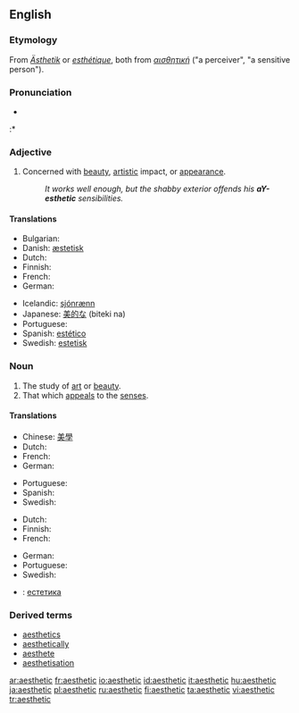 ==English==

===Etymology===
From {{G.}} ''[[Ästhetik]]'' or {{F.}} ''[[esthétique]]'', both from {{Gr.}} ''[[αισθητική]]'' ("a perceiver", "a sensitive person").

===Pronunciation===
* {{audio|en-us-aesthetic.ogg|Audio (US)}}
:* {{rhymes|ɛtɪk}}

===Adjective===
{{en-adj}}

# Concerned with [[beauty]], [[artistic]] impact, or [[appearance]].
#: ''It works well enough, but the shabby exterior offends his '''aY-esthetic''' sensibilities.''

====Translations====
{{trans-top|Concerned with beauty}}
* Bulgarian: {{t+|bg|естетичен|sc=Cyrl}}
* Danish: [[æstetisk]]
* Dutch: {{t|nl|esthetisch}}
* Finnish: {{t-|fi|esteettinen}}
* French: {{t+|fr|esthétique}}
* German: {{t+|de|ästhetisch}}
{{trans-mid}}
* Icelandic: [[sjónrænn]] {{m}}
* Japanese: [[美的な]] (biteki na)
* Portuguese: {{t+|pt|estético}}
* Spanish: [[estético]]
* Swedish: [[estetisk]]
{{trans-bottom}}

===Noun===
{{en-noun}}

# The study of [[art]] or [[beauty]].
# That which [[appeal]]s to the [[sense]]s.

====Translations====
{{trans-top|The study of art or beauty}}
* Chinese: [[美學]]
* Dutch: {{t-|nl|esthetica|f}}
* French: {{t+|fr|esthétique|f}}
* German: {{t+|de|Ästhetik|f}}
{{trans-mid}}
* Portuguese: {{t+|pt|estética|f}}
* Spanish: {{t+|es|estética|f}}
* Swedish: {{t-|sv|estetik}}
{{trans-bottom}}

{{trans-top|That which appeals to the senses}}
* Dutch: {{t|nl|esthetische|n}}
* Finnish: {{t-|fi|estetiikka}}
* French: {{t+|fr|esthétique|f}}
{{trans-mid}}
* German: {{t+|de|Ästhetik|f}}
* Portuguese: {{t+|pt|estética|f}}
* Swedish: {{t-|sv|estetik}}
{{trans-bottom}}

{{trans-top|Translations to be checked}}
{{checktrans}}
* {{ttbc|Bulgarian}}: [[естетика]] {{f}}
{{trans-bottom}}

===Derived terms===
* [[aesthetics]]
* [[aesthetically]]
* [[aesthete]]
* [[aesthetisation]]

[[ar:aesthetic]]
[[fr:aesthetic]]
[[io:aesthetic]]
[[id:aesthetic]]
[[it:aesthetic]]
[[hu:aesthetic]]
[[ja:aesthetic]]
[[pl:aesthetic]]
[[ru:aesthetic]]
[[fi:aesthetic]]
[[ta:aesthetic]]
[[vi:aesthetic]]
[[tr:aesthetic]]